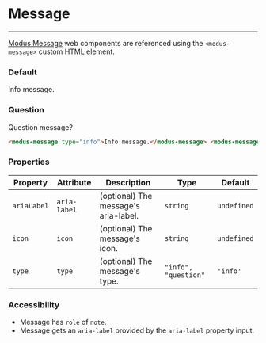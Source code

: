 
# Message

---

[Modus Message](https://modus.trimble.com/components/web/messages/) web components are referenced using the `<modus-message>` custom HTML element.

<Anchor storyId="components-message--default" />

### Default

<modus-message type="info">Info message.</modus-message>

<Anchor storyId="components-message--question" />

### Question

<modus-message type="question">Question message?</modus-message>

```html
<modus-message type="info">Info message.</modus-message> <modus-message type="question">Question message?</modus-message>
```

### Properties

| Property    | Attribute    | Description                          | Type                 | Default     |
| ----------- | ------------ | ------------------------------------ | -------------------- | ----------- |
| `ariaLabel` | `aria-label` | (optional) The message's aria-label. | `string`             | `undefined` |
| `icon`      | `icon`       | (optional) The message's icon.       | `string`             | `undefined` |
| `type`      | `type`       | (optional) The message's type.       | `"info", "question"` | `'info'`    |

### Accessibility

- Message has `role` of `note`.
- Message gets an `aria-label` provided by the `aria-label` property input.
